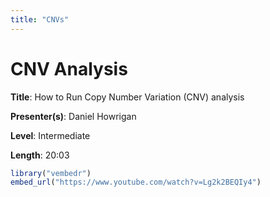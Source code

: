 ```yaml
---
title: "CNVs"
---
```


# CNV Analysis

**Title**: How to Run Copy Number Variation (CNV) analysis

**Presenter(s)**: Daniel Howrigan

**Level**: Intermediate

**Length**: 20:03

```r
library("vembedr")
embed_url("https://www.youtube.com/watch?v=Lg2k2BEQIy4")
```
